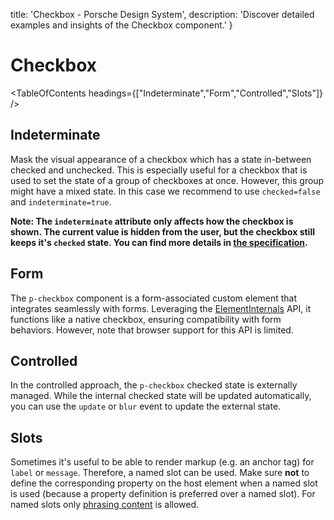 
  title: 'Checkbox - Porsche Design System',
  description: 'Discover detailed examples and insights of the Checkbox component.'
}

# Checkbox <ComponentStatus tagName="p-checkbox"></ComponentStatus>

<TableOfContents headings={["Indeterminate","Form","Controlled","Slots"]} />

## Indeterminate

Mask the visual appearance of a checkbox which has a state in-between checked and unchecked.
This is especially useful for a checkbox that is used to set the state of a group of checkboxes at once. However, this
group might have a mixed state. In this case we recommend to use `checked=false` and `indeterminate=true`.

**Note: The `indeterminate` attribute only affects how the checkbox is shown. The current value is hidden from the user,
but the checkbox still keeps it's `checked` state. You can find more details in
[the specification](https://w3.org/TR/html52/sec-forms.html#dom-htmlinputelement-indeterminate).**

<ComponentStory story={checkboxStoryIndeterminate} />

## Form

The `p-checkbox` component is a form-associated custom element that integrates seamlessly with forms. Leveraging the
[ElementInternals](https://developer.mozilla.org/en-US/docs/Web/API/ElementInternals) API, it functions like a native
checkbox, ensuring compatibility with form behaviors. However, note that browser support for this API is limited.

<ComponentExample codeSample={checkboxExample} />

## Controlled

In the controlled approach, the `p-checkbox` checked state is externally managed. While the internal checked state will
be updated automatically, you can use the `update` or `blur` event to update the external state.

<ComponentExample codeSample={checkboxExampleControlled} />

## Slots

Sometimes it's useful to be able to render markup (e.g. an anchor tag) for `label` or `message`. Therefore, a named slot
can be used. Make sure **not** to define the corresponding property on the host element when a named slot is used
(because a property definition is preferred over a named slot). For named slots only
[phrasing content](https://developer.mozilla.org/en-US/docs/Web/Guide/HTML/Content_categories#Phrasing_content) is
allowed.

<ComponentStory story={checkboxStorySlots} />

